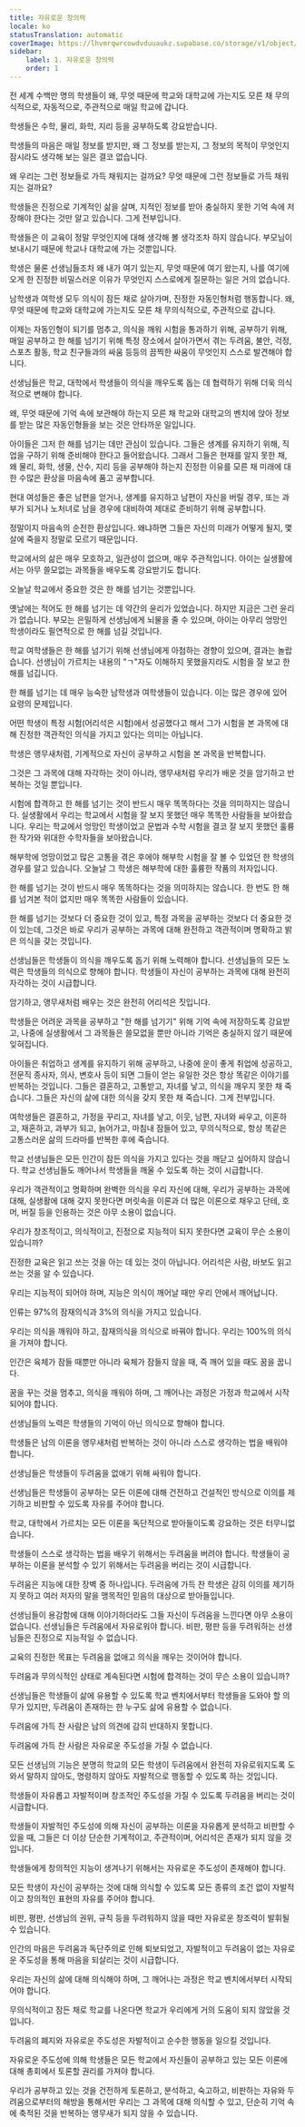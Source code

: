 ```yaml
---
title: 자유로운 창의력
locale: ko
statusTranslation: automatic
coverImage: https://lhvmrqwrcowdvduuaukz.supabase.co/storage/v1/object/public/strapi-uploads/small_cover-educacion-fundamental.webp-2d51a7828a2b1309555be27f7e2a61a0.webp
sidebar:
    label: 1. 자유로운 창의력
    order: 1
---
```

전 세계 수백만 명의 학생들이 왜, 무엇 때문에 학교와 대학교에 가는지도 모른 채 무의식적으로, 자동적으로, 주관적으로 매일 학교에 갑니다.

학생들은 수학, 물리, 화학, 지리 등을 공부하도록 강요받습니다.

학생들의 마음은 매일 정보를 받지만, 왜 그 정보를 받는지, 그 정보의 목적이 무엇인지 잠시라도 생각해 보는 일은 결코 없습니다.

왜 우리는 그런 정보들로 가득 채워지는 걸까요? 무엇 때문에 그런 정보들로 가득 채워지는 걸까요?

학생들은 진정으로 기계적인 삶을 살며, 지적인 정보를 받아 충실하지 못한 기억 속에 저장해야 한다는 것만 알고 있습니다. 그게 전부입니다.

학생들은 이 교육이 정말 무엇인지에 대해 생각해 볼 생각조차 하지 않습니다. 부모님이 보내시기 때문에 학교나 대학교에 가는 것뿐입니다.

학생은 물론 선생님들조차 왜 내가 여기 있는지, 무엇 때문에 여기 왔는지, 나를 여기에 오게 한 진정한 비밀스러운 이유가 무엇인지 스스로에게 질문하는 일은 거의 없습니다.

남학생과 여학생 모두 의식이 잠든 채로 살아가며, 진정한 자동인형처럼 행동합니다. 왜, 무엇 때문에 학교와 대학교에 가는지도 모른 채 무의식적으로, 주관적으로 갑니다.

이제는 자동인형이 되기를 멈추고, 의식을 깨워 시험을 통과하기 위해, 공부하기 위해, 매일 공부하고 한 해를 넘기기 위해 특정 장소에서 살아가면서 겪는 두려움, 불안, 걱정, 스포츠 활동, 학교 친구들과의 싸움 등등의 끔찍한 싸움이 무엇인지 스스로 발견해야 합니다.

선생님들은 학교, 대학에서 학생들이 의식을 깨우도록 돕는 데 협력하기 위해 더욱 의식적으로 변해야 합니다.

왜, 무엇 때문에 기억 속에 보관해야 하는지 모른 채 학교와 대학교의 벤치에 앉아 정보를 받는 많은 자동인형들을 보는 것은 안타까운 일입니다.

아이들은 그저 한 해를 넘기는 데만 관심이 있습니다. 그들은 생계를 유지하기 위해, 직업을 구하기 위해 준비해야 한다고 들어왔습니다. 그래서 그들은 현재를 알지 못한 채, 왜 물리, 화학, 생물, 산수, 지리 등을 공부해야 하는지 진정한 이유를 모른 채 미래에 대한 수많은 환상을 마음속에 품고 공부합니다.

현대 여성들은 좋은 남편을 얻거나, 생계를 유지하고 남편이 자신을 버릴 경우, 또는 과부가 되거나 노처녀로 남을 경우에 대비하여 제대로 준비하기 위해 공부합니다.

정말이지 마음속의 순전한 환상입니다. 왜냐하면 그들은 자신의 미래가 어떻게 될지, 몇 살에 죽을지 정말로 모르기 때문입니다.

학교에서의 삶은 매우 모호하고, 일관성이 없으며, 매우 주관적입니다. 아이는 실생활에서는 아무 쓸모없는 과목들을 배우도록 강요받기도 합니다.

오늘날 학교에서 중요한 것은 한 해를 넘기는 것뿐입니다.

옛날에는 적어도 한 해를 넘기는 데 약간의 윤리가 있었습니다. 하지만 지금은 그런 윤리가 없습니다. 부모는 은밀하게 선생님에게 뇌물을 줄 수 있으며, 아이는 아무리 엉망인 학생이라도 필연적으로 한 해를 넘길 것입니다.

학교 여학생들은 한 해를 넘기기 위해 선생님에게 아첨하는 경향이 있으며, 결과는 놀랍습니다. 선생님이 가르치는 내용의 "ㄱ"자도 이해하지 못했을지라도 시험을 잘 보고 한 해를 넘깁니다.

한 해를 넘기는 데 매우 능숙한 남학생과 여학생들이 있습니다. 이는 많은 경우에 있어 요령의 문제입니다.

어떤 학생이 특정 시험(어리석은 시험)에서 성공했다고 해서 그가 시험을 본 과목에 대해 진정한 객관적인 의식을 가지고 있다는 의미는 아닙니다.

학생은 앵무새처럼, 기계적으로 자신이 공부하고 시험을 본 과목을 반복합니다.

그것은 그 과목에 대해 자각하는 것이 아니라, 앵무새처럼 우리가 배운 것을 암기하고 반복하는 것일 뿐입니다.

시험에 합격하고 한 해를 넘기는 것이 반드시 매우 똑똑하다는 것을 의미하지는 않습니다. 실생활에서 우리는 학교에서 시험을 잘 보지 못했던 매우 똑똑한 사람들을 보아왔습니다. 우리는 학교에서 엉망인 학생이었고 문법과 수학 시험을 결코 잘 보지 못했던 훌륭한 작가와 위대한 수학자들을 보아왔습니다.

해부학에 엉망이었고 많은 고통을 겪은 후에야 해부학 시험을 잘 볼 수 있었던 한 학생의 경우를 알고 있습니다. 오늘날 그 학생은 해부학에 대한 훌륭한 작품의 저자입니다.

한 해를 넘기는 것이 반드시 매우 똑똑하다는 것을 의미하지는 않습니다. 한 번도 한 해를 넘겨본 적이 없지만 매우 똑똑한 사람들이 있습니다.

한 해를 넘기는 것보다 더 중요한 것이 있고, 특정 과목을 공부하는 것보다 더 중요한 것이 있는데, 그것은 바로 우리가 공부하는 과목에 대해 완전하고 객관적이며 명확하고 밝은 의식을 갖는 것입니다.

선생님들은 학생들이 의식을 깨우도록 돕기 위해 노력해야 합니다. 선생님들의 모든 노력은 학생들의 의식으로 향해야 합니다. 학생들이 자신이 공부하는 과목에 대해 완전히 자각하는 것이 시급합니다.

암기하고, 앵무새처럼 배우는 것은 완전히 어리석은 짓입니다.

학생들은 어려운 과목을 공부하고 "한 해를 넘기기" 위해 기억 속에 저장하도록 강요받고, 나중에 실생활에서 그 과목들은 쓸모없을 뿐만 아니라 기억은 충실하지 않기 때문에 잊혀집니다.

아이들은 취업하고 생계를 유지하기 위해 공부하고, 나중에 운이 좋게 취업에 성공하고, 전문직 종사자, 의사, 변호사 등이 되면 그들이 얻는 유일한 것은 항상 똑같은 이야기를 반복하는 것입니다. 그들은 결혼하고, 고통받고, 자녀를 낳고, 의식을 깨우지 못한 채 죽습니다. 그들은 자신의 삶에 대한 의식을 갖지 못한 채 죽습니다. 그게 전부입니다.

여학생들은 결혼하고, 가정을 꾸리고, 자녀를 낳고, 이웃, 남편, 자녀와 싸우고, 이혼하고, 재혼하고, 과부가 되고, 늙어가고, 마침내 잠들어 있고, 무의식적으로, 항상 똑같은 고통스러운 삶의 드라마를 반복한 후에 죽습니다.

학교 선생님들은 모든 인간이 잠든 의식을 가지고 있다는 것을 깨닫고 싶어하지 않습니다. 학교 선생님들도 깨어나서 학생들을 깨울 수 있도록 하는 것이 시급합니다.

우리가 객관적이고 명확하며 완벽한 의식을 우리 자신에 대해, 우리가 공부하는 과목에 대해, 실생활에 대해 갖지 못한다면 머릿속을 이론과 더 많은 이론으로 채우고 단테, 호머, 버질 등을 인용하는 것은 아무 소용이 없습니다.

우리가 창조적이고, 의식적이고, 진정으로 지능적이 되지 못한다면 교육이 무슨 소용이 있습니까?

진정한 교육은 읽고 쓰는 것을 아는 데 있는 것이 아닙니다. 어리석은 사람, 바보도 읽고 쓰는 것을 알 수 있습니다.

우리는 지능적이 되어야 하며, 지능은 의식이 깨어날 때만 우리 안에서 깨어납니다.

인류는 97%의 잠재의식과 3%의 의식을 가지고 있습니다.

우리는 의식을 깨워야 하고, 잠재의식을 의식으로 바꿔야 합니다. 우리는 100%의 의식을 가져야 합니다.

인간은 육체가 잠들 때뿐만 아니라 육체가 잠들지 않을 때, 즉 깨어 있을 때도 꿈을 꿉니다.

꿈을 꾸는 것을 멈추고, 의식을 깨워야 하며, 그 깨어나는 과정은 가정과 학교에서 시작되어야 합니다.

선생님들의 노력은 학생들의 기억이 아닌 의식으로 향해야 합니다.

학생들은 남의 이론을 앵무새처럼 반복하는 것이 아니라 스스로 생각하는 법을 배워야 합니다.

선생님들은 학생들이 두려움을 없애기 위해 싸워야 합니다.

선생님들은 학생들이 공부하는 모든 이론에 대해 건전하고 건설적인 방식으로 이의를 제기하고 비판할 수 있도록 자유를 주어야 합니다.

학교, 대학에서 가르치는 모든 이론을 독단적으로 받아들이도록 강요하는 것은 터무니없습니다.

학생들이 스스로 생각하는 법을 배우기 위해서는 두려움을 버려야 합니다. 학생들이 공부하는 이론을 분석할 수 있기 위해서는 두려움을 버리는 것이 시급합니다.

두려움은 지능에 대한 장벽 중 하나입니다. 두려움에 가득 찬 학생은 감히 이의를 제기하지 못하고 여러 저자의 말을 맹목적인 믿음의 대상으로 받아들입니다.

선생님들이 용감함에 대해 이야기하더라도 그들 자신이 두려움을 느낀다면 아무 소용이 없습니다. 선생님들은 두려움에서 자유로워야 합니다. 비판, 평판 등을 두려워하는 선생님들은 진정으로 지능적일 수 없습니다.

교육의 진정한 목표는 두려움을 없애고 의식을 깨우는 것이어야 합니다.

두려움과 무의식적인 상태로 계속된다면 시험에 합격하는 것이 무슨 소용이 있습니까?

선생님들은 학생들이 삶에 유용할 수 있도록 학교 벤치에서부터 학생들을 도와야 할 의무가 있지만, 두려움이 존재하는 한 누구도 삶에 유용할 수 없습니다.

두려움에 가득 찬 사람은 남의 의견에 감히 반대하지 못합니다.

두려움에 가득 찬 사람은 자유로운 주도성을 가질 수 없습니다.

모든 선생님의 기능은 분명히 학교의 모든 학생이 두려움에서 완전히 자유로워지도록 도와서 말하지 않아도, 명령하지 않아도 자발적으로 행동할 수 있도록 하는 것입니다.

학생들이 자유롭고 자발적이며 창조적인 주도성을 가질 수 있도록 두려움을 버리는 것이 시급합니다.

학생들이 자발적인 주도성에 의해 자신이 공부하는 이론을 자유롭게 분석하고 비판할 수 있을 때, 그들은 더 이상 단순한 기계적이고, 주관적이며, 어리석은 존재가 되지 않을 것입니다.

학생들에게 창의적인 지능이 생겨나기 위해서는 자유로운 주도성이 존재해야 합니다.

모든 학생이 자신이 공부하는 것에 대해 의식할 수 있도록 모든 종류의 조건 없이 자발적이고 창의적인 표현의 자유를 주어야 합니다.

비판, 평판, 선생님의 권위, 규칙 등을 두려워하지 않을 때만 자유로운 창조력이 발휘될 수 있습니다.

인간의 마음은 두려움과 독단주의로 인해 퇴보되었고, 자발적이고 두려움이 없는 자유로운 주도성을 통해 마음을 되살리는 것이 시급합니다.

우리는 자신의 삶에 대해 의식해야 하며, 그 깨어나는 과정은 학교 벤치에서부터 시작되어야 합니다.

무의식적이고 잠든 채로 학교를 나온다면 학교가 우리에게 거의 도움이 되지 않았을 것입니다.

두려움의 폐지와 자유로운 주도성은 자발적이고 순수한 행동을 일으킬 것입니다.

자유로운 주도성에 의해 학생들은 모든 학교에서 자신들이 공부하고 있는 모든 이론에 대해 총회에서 토론할 권리를 가져야 합니다.

우리가 공부하고 있는 것을 건전하게 토론하고, 분석하고, 숙고하고, 비판하는 자유와 두려움으로부터의 해방을 통해서만 우리는 그 과목에 대해 의식할 수 있고, 단순히 기억 속에 축적된 것을 반복하는 앵무새가 되지 않을 수 있습니다.
